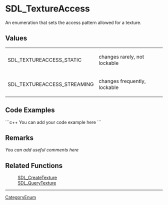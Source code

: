 <!-- pragma section-numbers off -->
<!-- pragma disable-camelcase -->

= SDL_TextureAccess =
An enumeration that sets the access pattern allowed for a texture.


== Values ==
{|
|SDL_TEXTUREACCESS_STATIC
|changes rarely, not lockable
|-
|SDL_TEXTUREACCESS_STREAMING
|changes frequently, lockable
|}

== Code Examples ==
```c++
You can add your code example here
```

== Remarks ==
''You can add useful comments here''

== Related Functions ==
:[[SDL_CreateTexture]]
:[[SDL_QueryTexture]]

----
[[CategoryEnum]]
